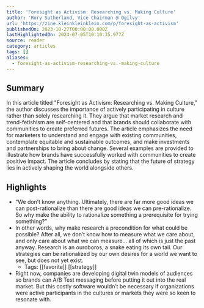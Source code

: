 ```yaml
---
title: 'Foresight as Activism: Researching vs. Making Culture'
author: 'Rory Sutherland, Vice Chairman @ Ogilvy'
url: 'https://zine.kleinkleinklein.com/p/foresight-as-activism'
publishedOn: 2023-10-27T00:00:00.000Z
lastHighlightedOn: 2024-07-05T10:10:35.977Z
source: reader
category: articles
tags: []
aliases:
  - foresight-as-activism-researching-vs.-making-culture
---
```

## Summary

In this article titled "Foresight as Activism: Researching vs. Making Culture," the author discusses the importance of actively participating in culture rather than solely researching it. They argue that market research and trend-fetishism are self-centered and that brands should collaborate with communities to create preferred futures. The article emphasizes the need for marketers to understand and engage with existing communities, contemplate equitable and sustainable outcomes, and make investments and partnerships to bring about change. Several examples are provided to illustrate how brands have successfully worked with communities to create positive impact. The article concludes by stating that the future of strategy lies in actively shaping the world alongside others.

## Highlights
- “We don’t know anything. Ultimately, there are far more good ideas we can post-rationalize than there are good ideas we can pre-rationalize. So why make the ability to rationalize something a prerequisite for trying something?”
- In other words, why make research a precondition for what could be possible? After all, we don’t know how to measure what we care about, and only care about what we can measure… all of which is just the past anyway. Research is an ouroboros, a snake eating its own tail. Our strategies can be rationalized by our own desires for a world we want to see, but does not yet exist.
    - Tags: [[favorite]] [[strategy]] 
- Right now, companies are developing digital twin models of audiences so brands can A/B Test messaging before putting it out into the real market. But this costly software wouldn’t be necessary if organizations were active participants in the cultures or markets they were so keen to resonate with.

